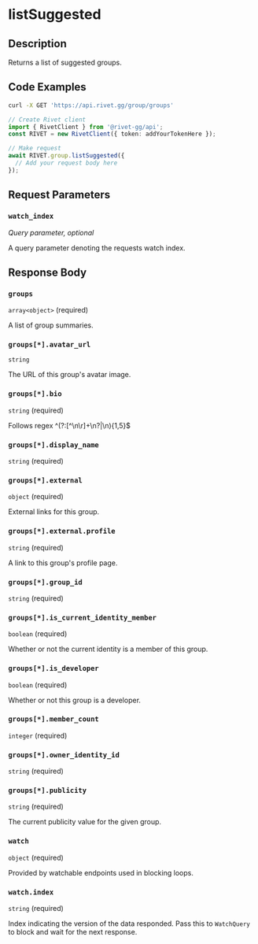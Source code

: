 

# listSuggested

## Description

Returns a list of suggested groups.


## Code Examples

<CodeGroup title='Request' tag='GET' label='https://api.rivet.gg/group/groups'>

```bash {{ title: 'cURL' }}
curl -X GET 'https://api.rivet.gg/group/groups'
```

```ts
// Create Rivet client
import { RivetClient } from '@rivet-gg/api';
const RIVET = new RivetClient({ token: addYourTokenHere });

// Make request
await RIVET.group.listSuggested({
  // Add your request body here
});
```

</CodeGroup>


## Request Parameters


### `watch_index`

_Query parameter, optional_


A query parameter denoting the requests watch index.


## Response Body

### `groups`

`array<object>` (required)

A list of group summaries.

### `groups[*].avatar_url`

`string`

The URL of this group's avatar image.

### `groups[*].bio`

`string` (required)

Follows regex ^(?:[^\n\r]+\n?|\n){1,5}$

### `groups[*].display_name`

`string` (required)

### `groups[*].external`

`object` (required)

External links for this group.

### `groups[*].external.profile`

`string` (required)

A link to this group's profile page.

### `groups[*].group_id`

`string` (required)

### `groups[*].is_current_identity_member`

`boolean` (required)

Whether or not the current identity is a member of this group.

### `groups[*].is_developer`

`boolean` (required)

Whether or not this group is a developer.

### `groups[*].member_count`

`integer` (required)

### `groups[*].owner_identity_id`

`string` (required)

### `groups[*].publicity`

`string` (required)

The current publicity value for the given group.

### `watch`

`object` (required)

Provided by watchable endpoints used in blocking loops.

### `watch.index`

`string` (required)

Index indicating the version of the data responded.
Pass this to `WatchQuery` to block and wait for the next response.




